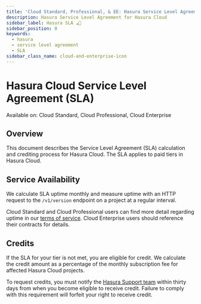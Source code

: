 ```yaml
---
title: 'Cloud Standard, Professional, & EE: Hasura Service Level Agreement'
description: Hasura Service Level Agreement for Hasura Cloud
sidebar_label: Hasura SLA ☁️🏢
sidebar_position: 0
keywords:
  - hasura
  - service level agreement
  - SLA
sidebar_class_name: cloud-and-enterprise-icon
---
```


# Hasura Cloud Service Level Agreement (SLA)

<div className="badge badge--primary heading-badge">
  Available on: Cloud Standard, Cloud Professional, Cloud Enterprise
</div>

## Overview

This document describes the Service Level Agreement (SLA) calculation and crediting process for Hasura Cloud. The SLA
applies to paid tiers in Hasura Cloud.

## Service Availability

We calculate SLA uptime monthly and measure uptime with an HTTP request to the `/v1/version` endpoint on a project at a
regular interval.

Cloud Standard and Cloud Professional users can find more detail regarding uptime in our
[terms of service](https://hasura.io/legal/hasura-cloud-terms-of-service/). Cloud Enterprise users should reference
their contracts for details.

## Credits

If the SLA for your tier is not met, you are eligible for credit. We calculate the credit amount as a percentage of the
monthly subscription fee for affected Hasura Cloud projects.

To request credits, you must notify the [Hasura Support team](https://cloud.hasura.io/support/create-ticket) within
thirty days from when you become eligible to receive credit. Failure to comply with this requirement will forfeit your
right to receive credit.
